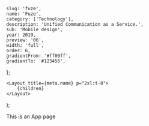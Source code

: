 
	slug: 'fuze',
	name: 'Fuze',
	category: ['Technology'],
	description: 'Unified Communication as a Service.',
	sub: 'Mobile design',
	year: 2019,
	preview: '06',
	width: 'full',
	order: 6,
	gradientFrom: '#ff00ff',
	gradientTo: '#123456',
};

	<Layout title={meta.name} p="2xl:t-8">
		{children}
	</Layout>
);

This is an App page
